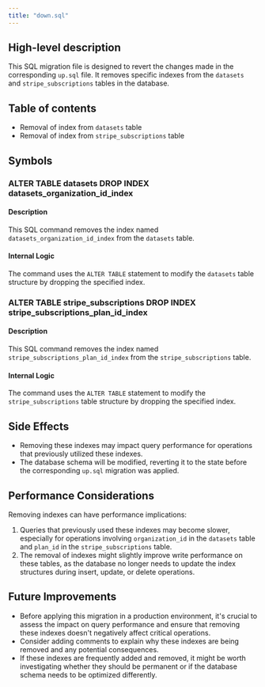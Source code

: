 ```yaml
---
title: "down.sql"
---
```


## High-level description
This SQL migration file is designed to revert the changes made in the corresponding `up.sql` file. It removes specific indexes from the `datasets` and `stripe_subscriptions` tables in the database.

## Table of contents
- Removal of index from `datasets` table
- Removal of index from `stripe_subscriptions` table

## Symbols

### ALTER TABLE datasets DROP INDEX datasets_organization_id_index
#### Description
This SQL command removes the index named `datasets_organization_id_index` from the `datasets` table.

#### Internal Logic
The command uses the `ALTER TABLE` statement to modify the `datasets` table structure by dropping the specified index.

### ALTER TABLE stripe_subscriptions DROP INDEX stripe_subscriptions_plan_id_index
#### Description
This SQL command removes the index named `stripe_subscriptions_plan_id_index` from the `stripe_subscriptions` table.

#### Internal Logic
The command uses the `ALTER TABLE` statement to modify the `stripe_subscriptions` table structure by dropping the specified index.

## Side Effects
- Removing these indexes may impact query performance for operations that previously utilized these indexes.
- The database schema will be modified, reverting it to the state before the corresponding `up.sql` migration was applied.

## Performance Considerations
Removing indexes can have performance implications:
1. Queries that previously used these indexes may become slower, especially for operations involving `organization_id` in the `datasets` table and `plan_id` in the `stripe_subscriptions` table.
2. The removal of indexes might slightly improve write performance on these tables, as the database no longer needs to update the index structures during insert, update, or delete operations.

## Future Improvements
- Before applying this migration in a production environment, it's crucial to assess the impact on query performance and ensure that removing these indexes doesn't negatively affect critical operations.
- Consider adding comments to explain why these indexes are being removed and any potential consequences.
- If these indexes are frequently added and removed, it might be worth investigating whether they should be permanent or if the database schema needs to be optimized differently.